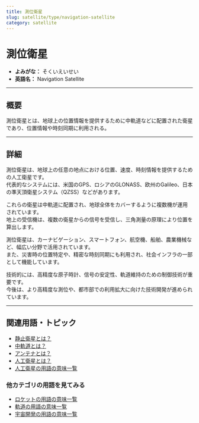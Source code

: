 ```yaml
---
title: 測位衛星
slug: satellite/type/navigation-satellite
category: satellite
---
```



<Head>
  <script type="application/ld+json">
    {`{
      "@context": "https://schema.org",
      "@type": "DefinedTerm",
      "name": "測位衛星",
      "inDefinedTermSet": "https://www.space-portal.org",
      "termCode": "satellite/type/navigation-satellite",
      "description": "測位衛星とは、地球上の位置情報を提供するために中軌道などに配置された衛星であり、位置情報や時刻同期に利用される。",
      "url": "https://www.space-portal.org/docs/satellite/type/navigation-satellite"
    }`}
  </script>
</Head>

# 測位衛星

- **よみがな：** そくいえいせい  
- **英語名：** Navigation Satellite  

---

## 概要

測位衛星とは、地球上の位置情報を提供するために中軌道などに配置された衛星であり、位置情報や時刻同期に利用される。

---

## 詳細

測位衛星は、地球上の任意の地点における位置、速度、時刻情報を提供するための人工衛星です。  
代表的なシステムには、米国のGPS、ロシアのGLONASS、欧州のGalileo、日本の準天頂衛星システム（QZSS）などがあります。  

これらの衛星は中軌道に配置され、地球全体をカバーするように複数機が運用されています。  
地上の受信機は、複数の衛星からの信号を受信し、三角測量の原理により位置を算出します。  

測位衛星は、カーナビゲーション、スマートフォン、航空機、船舶、農業機械など、幅広い分野で活用されています。  
また、災害時の位置特定や、精密な時刻同期にも利用され、社会インフラの一部として機能しています。  

技術的には、高精度な原子時計、信号の安定性、軌道維持のための制御技術が重要です。  
今後は、より高精度な測位や、都市部での利用拡大に向けた技術開発が進められています。

---

## 関連用語・トピック

- [静止衛星とは？](docs/satellite/type/geostationary-sat)  
- [中軌道とは？](docs/orbit/type/medium-earth-orbit)  
- [アンテナとは？](docs/communication/technology/antenna) 
- [人工衛星とは？](docs/satellite/satellite)
- [人工衛星の用語の意味一覧](docs/category/satellite)

### 他カテゴリの用語を見てみる
- [ロケットの用語の意味一覧](docs/category/rocket)
- [軌道の用語の意味一覧](docs/category/orbit)
- [宇宙開発の用語の意味一覧](docs/category/glossary) 